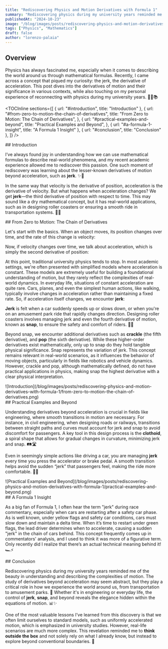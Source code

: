 ```yaml
---
title: "Rediscovering Physics and Motion Derivatives with Formula 1"
summary: "Rediscovering physics during my university years reminded me to think outside the box and explore beyond conventional boundaries. Here we dive into the other derivatives of motion beyond acceleration and their significance in various contexts."
publishedAt: "2024-10-23"
image: "/blog/images/posts/rediscovering-physics-and-motion-derivatives-with-formula-1/f1.jpg"
tags: ["Physics", "Mathematics"]
draft: false
author: "lorenzo-palaia"
---
```


## Overview

Physics has always fascinated me, especially when it comes to describing the world around us through mathematical formulas. Recently, I came across a concept that piqued my curiosity: the jerk, the derivative of acceleration. This post dives into the derivatives of motion and their significance in various contexts, while also touching on my personal experience of reconnecting with physics during my university years. 🧑‍🔬📚

<TOCInline
  sections={[
    { url: "#introduction", title: "Introduction" },
    {
      url: "#from-zero-to-motion-the-chain-of-derivatives",
      title: "From Zero to Motion: The Chain of Derivatives",
    },
    {
      url: "#practical-examples-and-beyond",
      title: "Practical Examples and Beyond",
    },
    { url: "#a-formula-1-insight", title: "A Formula 1 Insight" },
    { url: "#conclusion", title: "Conclusion" },
  ]}
/>

<section id="introduction">
## Introduction

I’ve always found joy in understanding how we can use mathematical formulas to describe real-world phenomena, and my recent academic experience allowed me to rediscover this passion. One such moment of rediscovery was learning about the lesser-known derivatives of motion beyond acceleration, such as **jerk**. ✨📖

In the same way that velocity is the derivative of position, acceleration is the derivative of velocity. But what happens when acceleration changes? We get **jerk**—the third derivative of position with respect to time. This may sound like a dry mathematical concept, but it has real-world applications, such as in designing roller coasters or ensuring a smooth ride in transportation systems. 🎢🚗

</section>

<section id="from-zero-to-motion-the-chain-of-derivatives">
## From Zero to Motion: The Chain of Derivatives

Let's start with the basics. When an object moves, its position changes over time, and the rate of this change is velocity:

<LatexCompiler formula="$$v = \frac{dx}{dt}$$" />

Now, if velocity changes over time, we talk about acceleration, which is simply the second derivative of position:

<LatexCompiler formula="$$a = \frac{dv}{dt} = \frac{d^2x}{dt^2}$$" />

At this point, traditional university physics tends to stop. In most academic settings, we're often presented with simplified models where acceleration is constant. These models are extremely useful for building a foundational understanding of motion, but they rarely reflect the complexities of real-world dynamics. In everyday life, situations of constant acceleration are quite rare. Cars, planes, and even the simplest human actions, like walking, typically involve changes in acceleration rather than maintaining a fixed rate. So, if acceleration itself changes, we encounter **jerk**:

<LatexCompiler formula="$$j = \frac{da}{dt} = \frac{d^3x}{dt^3}$$" />

**Jerk** is felt when a car suddenly speeds up or slows down, or when you're on an amusement park ride that rapidly changes direction. Designing roller coasters involves managing jerk and even the fourth derivative of motion, known as **snap**, to ensure the safety and comfort of riders. 🚀🎡

Beyond snap, we encounter additional derivatives such as **crackle** (the fifth derivative), and **pop** (the sixth derivative). While these higher-order derivatives exist mathematically, only up to snap do they hold tangible physical significance. Snap represents the variation of jerk. This concept remains relevant in real-world scenarios, as it influences the behavior of moving objects, particularly in fields like robotics and vehicle dynamics. However, crackle and pop, although mathematically defined, do not have practical applications in physics, making snap the highest derivative with a clear physical interpretation.

<div style={{ textAlign: "center" }}>
  ![Introduction](/blog/images/posts/rediscovering-physics-and-motion-derivatives-with-formula-1/from-zero-to-motion-the-chain-of-derivatives.png)
</div>
</section>

<section id="practical-examples-and-beyond">
## Practical Examples and Beyond

Understanding derivatives beyond acceleration is crucial in fields like engineering, where smooth transitions in motion are necessary. For instance, in civil engineering, when designing roads or railways, transitions between straight paths and curves must account for jerk and snap to avoid discomfort for passengers. A key tool in this design process is the **clothoid**, a spiral shape that allows for gradual changes in curvature, minimizing jerk and snap. 🛤️🛣️

Even in seemingly simple actions like driving a car, you are managing **jerk** every time you press the accelerator or brake pedal. A smooth transition helps avoid the sudden “jerk” that passengers feel, making the ride more comfortable. 🚗💨

<div style={{ textAlign: "center" }}>
  ![Practical Examples and
  Beyond](/blog/images/posts/rediscovering-physics-and-motion-derivatives-with-formula-1/practical-examples-and-beyond.png)
</div>
</section>

<section id="a-formula-1-insight">
## A Formula 1 Insight

As a big fan of Formula 1, I often hear the term "jerk" during race commentary, especially when cars are restarting after a safety car phase. As is well known, under yellow flags and safety car conditions, cars must slow down and maintain a delta time. When it’s time to restart under green flags, the lead driver determines when to accelerate, causing a sudden "jerk" in the chain of cars behind. This concept frequently comes up in commentators' analysis, and I used to think it was more of a figurative term. Only recently did I realize that there’s an actual technical meaning behind it! 🏎️⚡

</section>

<section id="conclusion">
## Conclusion

Rediscovering physics during my university years reminded me of the beauty in understanding and describing the complexities of motion. The study of derivatives beyond acceleration may seem abstract, but they play a critical role in how we experience the world around us, from transportation to amusement parks. 🎢 Whether it's in engineering or everyday life, the control of **jerk**, **snap**, and beyond reveals the elegance hidden within the equations of motion. 📊✨

One of the most valuable lessons I’ve learned from this discovery is that we often limit ourselves to standard models, such as uniformly accelerated motion, which is emphasized in university studies. However, real-life scenarios are much more complex. This revelation reminded me to **think outside the box** and not solely rely on what I already know, but instead to explore beyond conventional boundaries. 🚀

</section>
